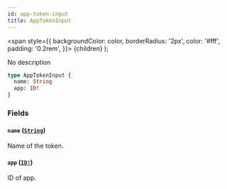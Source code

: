 ```yaml
---
id: app-token-input
title: AppTokenInput
---
```


<span
style={{
      backgroundColor: color,
      borderRadius: '2px',
      color: '#fff',
      padding: '0.2rem',
    }}>
{children}
</span>
);

No description

```graphql
type AppTokenInput {
  name: String
  app: ID!
}
```

### Fields

#### `name` ([`String`](/api-reference/scalars/string.mdx))

Name of the token.

#### `app` ([`ID!`](/api-reference/scalars/id.mdx))

ID of app.
